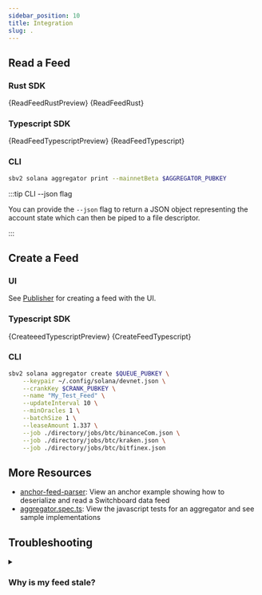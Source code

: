 ```yaml
---
sidebar_position: 10
title: Integration
slug: .
---
```




<!-- ## Configuration

<Grid container spacing={3}>
  <Grid item md={4} sm={12} order={{ xs: 2, sm: 1 }}>
    <Typography>Solana</Typography>
  </Grid>
  <Grid item md={8} sx={12} order={{ xs: 1, sm: 2 }}>
    <MarkdownImage
      img="/img/feeds/Aggregator_Accounts.png"
      sx={{
        display: "flex",
      }}
    />
  </Grid>
</Grid> -->

## Read a Feed

### Rust SDK


<Tabs>
  <TabItem value="preview" label="Preview">
    <CodeBlock language="rust">{ReadFeedRustPreview}</CodeBlock>
  </TabItem>
  <TabItem value="full" label="Full">
    <CodeBlock language="rust">{ReadFeedRust}</CodeBlock>
  </TabItem>
</Tabs>

### Typescript SDK


<Tabs>
  <TabItem value="preview" label="Preview">
    <CodeBlock language="typescript">{ReadFeedTypescriptPreview}</CodeBlock>
  </TabItem>
  <TabItem value="full" label="Full">
    <CodeBlock language="typescript">{ReadFeedTypescript}</CodeBlock>
  </TabItem>
</Tabs>

### CLI

```bash
sbv2 solana aggregator print --mainnetBeta $AGGREGATOR_PUBKEY
```

:::tip CLI --json flag

You can provide the `--json` flag to return a JSON object representing the
account state which can then be piped to a file descriptor.

:::

## Create a Feed

### UI

See [Publisher](/publisher) for creating a feed with the UI.

### Typescript SDK


<Tabs>
  <TabItem value="preview" label="Preview">
    <CodeBlock language="typescript">{CreateeedTypescriptPreview}</CodeBlock>
  </TabItem>
  <TabItem value="full" label="Full">
    <CodeBlock language="typescript">{CreateFeedTypescript}</CodeBlock>
  </TabItem>
</Tabs>

### CLI

```bash
sbv2 solana aggregator create $QUEUE_PUBKEY \
    --keypair ~/.config/solana/devnet.json \
    --crankKey $CRANK_PUBKEY \
    --name "My_Test_Feed" \
    --updateInterval 10 \
    --minOracles 1 \
    --batchSize 1 \
    --leaseAmount 1.337 \
    --job ./directory/jobs/btc/binanceCom.json \
    --job ./directory/jobs/btc/kraken.json \
    --job ./directory/jobs/btc/bitfinex.json
```

## More Resources

- [anchor-feed-parser](https://github.com/switchboard-xyz/sbv2-solana/tree/main/programs/anchor-feed-parser):
  View an anchor example showing how to deserialize and read a Switchboard data
  feed
- [aggregator.spec.ts](https://github.com/switchboard-xyz/sbv2-solana/blob/main/javascript/solana.js/test/aggregator.spec.ts):
  View the javascript tests for an aggregator and see sample implementations

## Troubleshooting

<details>
<summary>

### Why is my feed stale?

</summary>

- Does the feed have enough funds in its lease account?
- Does the feed have the right permissions for its queue?
- Is the feed currently on a crank?
- Is a new round being opened?

</details>
